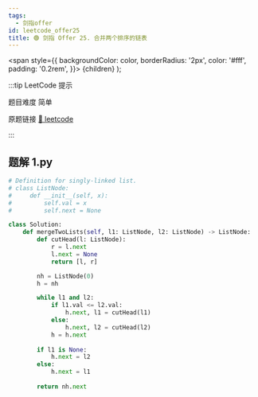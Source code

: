 ```yaml
---
tags:
  - 剑指offer
id: leetcode_offer25
title: 🟢 剑指 Offer 25. 合并两个排序的链表
---
```


  <span
    style={{
      backgroundColor: color,
      borderRadius: '2px',
      color: '#fff',
      padding: '0.2rem',
    }}>
    {children}
  </span>
);

:::tip LeetCode 提示

题目难度 <Highlight color="#00b8a3">简单</Highlight>

原题链接 [🔗 leetcode](https://leetcode-cn.com/problems/he-bing-liang-ge-pai-xu-de-lian-biao-lcof/)

:::



## 题解 1.py

```py
# Definition for singly-linked list.
# class ListNode:
#     def __init__(self, x):
#         self.val = x
#         self.next = None

class Solution:
    def mergeTwoLists(self, l1: ListNode, l2: ListNode) -> ListNode:
        def cutHead(l: ListNode):
            r = l.next
            l.next = None
            return [l, r]

        nh = ListNode(0)
        h = nh

        while l1 and l2:
            if l1.val <= l2.val:
                h.next, l1 = cutHead(l1)
            else:
                h.next, l2 = cutHead(l2)
            h = h.next
        
        if l1 is None:
            h.next = l2
        else:
            h.next = l1
        
        return nh.next
```


